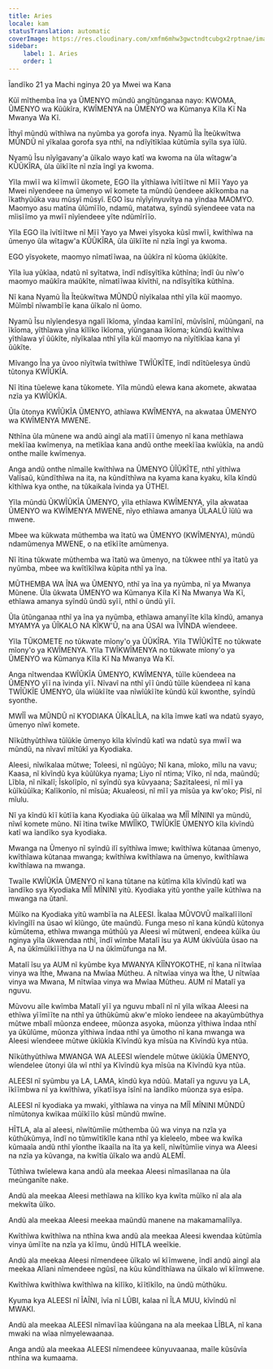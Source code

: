 ```yaml
---
title: Aries
locale: kam
statusTranslation: automatic
coverImage: https://res.cloudinary.com/xmfm6mhw3gwctndtcubgx2rptnae/image/upload/v1741354450/small_cover_tratado_esoterico_de_astrologia_hermetica_6210a35442.webp
sidebar:
    label: 1. Aries
    order: 1
---
```

Ĩandĩko 21 ya Machi nginya 20 ya Mwei wa Kana

Kũĩ mĩthemba ĩna ya ŨMENYO mũndũ angĩtũnganaa nayo: KWOMA, ŨMENYO wa Kũũkĩra, KWĨMENYA na ŨMENYO wa Kũmanya Kĩla Kĩ Na Mwanya Wa Kĩ.

Ĩthyĩ mũndũ wĩthĩwa na nyũmba ya gorofa inya. Nyamũ Ĩla Ĩteũkwĩtwa MŨNDŨ nĩ yĩkalaa gorofa sya nthĩ, na ndĩyĩtĩkĩaa kũtũmĩa syĩla sya ĩũlũ.

Nyamũ Ĩsu nĩyĩgavany'a ũĩkalo wayo katĩ wa kwoma na ũla wĩtagw'a KŨŨKĨRA, ũla ũĩkĩĩte nĩ nzĩa ĩngĩ ya kwoma.

Yĩla mwĩĩ wa kĩĩmwĩĩ ũkomete, EGO ĩla yĩthĩawa ĩvĩtĩĩtwe nĩ Mĩĩ Yayo ya Mwei nĩyendeee na ũmenyo wĩ komete ta mũndũ ũendeee akĩkomba na ĩkathyũũka vau mũsyĩ mũsyĩ. EGO ĩsu nĩyĩyĩnyuvĩtya na yĩndaa MAOMYO. Maomyo asu matĩna ũlũmĩĩlo, ndamũ, matatwa, syĩndũ syĩendeee vata na mĩisĩĩmo ya mwĩĩ nĩyĩendeee yĩte ndũmĩrĩĩo.

Yĩla EGO ĩla ĩvĩtĩĩtwe nĩ Mĩĩ Yayo ya Mwei yĩsyoka kũsĩ mwĩĩ, kwĩthĩwa na ũmenyo ũla wĩtagw'a KŨŨKĨRA, ũla ũĩkĩĩte nĩ nzĩa ĩngĩ ya kwoma.

EGO yĩsyokete, maomyo nĩmatĩĩwaa, na ũũkĩra nĩ kũoma ũkĩũkĩte.

Yĩla ĩua yũkĩaa, ndatũ nĩ syĩtatwa, ĩndĩ ndĩsyĩtĩka kũthĩna; ĩndĩ ũu nĩw'o maomyo maũkĩra maũkĩte, nĩmatĩĩwaa kĩvĩthĩ, na ndĩsyĩtĩka kũthĩna.

Nĩ kana Nyamũ Ĩla Ĩteũkwĩtwa MŨNDŨ nĩyĩkalaa nthĩ yĩla kũĩ maomyo. Mũĩmbĩ nĩwambĩĩe kana ũĩkalo nĩ ũomo.

Nyamũ Ĩsu nĩyĩendesya ngalĩ ĩkĩoma, yĩndaa kamĩĩnĩ, mũvĩsĩnĩ, mũũnganĩ, na ĩkĩoma, yĩthĩawa yĩna kĩlĩko ĩkĩoma, yĩũnganaa ĩkĩoma; kũndũ kwĩthĩwa yĩthĩawa yĩ ũũkĩte, nĩyĩkalaa nthĩ yĩla kũĩ maomyo na nĩyĩtĩkĩaa kana yĩ ũũkĩte.

Mĩvango Ĩna ya ũvoo nĩyĩtwĩa twĩthĩwe TWĨŨKĨTE, ĩndĩ ndĩtũelesya ũndũ tũtonya KWĨŨKĨA.

Nĩ ĩtina tũelewe kana tũkomete. Yĩla mũndũ elewa kana akomete, akwataa nzĩa ya KWĨŨKĨA.

Ũla ũtonya KWĨŨKĨA ŨMENYO, athĩawa KWĨMENYA, na akwataa ŨMENYO wa KWĨMENYA MWENE.

Nthĩna ũla mũnene wa andũ aingĩ ala matĩĩĩ ũmenyo nĩ kana methĩawa mekĩĩaa kwĩmenya, na metĩkĩaa kana andũ onthe meekĩĩaa kwĩũkĩa, na andũ onthe maĩle kwĩmenya.

Anga andũ onthe nĩmaĩle kwĩthĩwa na ŨMENYO ŨĨŨKĨTE, nthĩ yĩthĩwa Valĩsaũ, kũndĩthĩwa na ita, na kũndĩthĩwa na kyama kana kyaku, kĩla kĩndũ kĩthĩwa kya onthe, na tũkaikala ĩvinda ya ŨTHEI.

Yĩla mũndũ ŨKWĨŨKĨA ŨMENYO, yĩla ethĩawa KWĨMENYA, yĩla akwataa ŨMENYO wa KWĨMENYA MWENE, nĩyo ethĩawa amanya ŨLAALŨ ĩũlũ wa mwene.

Mbee wa kũkwata mũthemba wa ĩtatũ wa ŨMENYO (KWĨMENYA), mũndũ ndamũmenya MWENE, o na etĩkĩĩte amũmenya.

Nĩ ĩtina tũkwate mũthemba wa ĩtatũ wa ũmenyo, na tũkwee nthĩ ya ĩtatũ ya nyũmba, mbee wa kwĩtĩkĩlwa kũpita nthĩ ya ĩna.

MŨTHEMBA WA ĨNA wa ŨMENYO, nthĩ ya ĩna ya nyũmba, nĩ ya Mwanya Mũnene. Ũla ũkwata ŨMENYO wa Kũmanya Kĩla Kĩ Na Mwanya Wa Kĩ, ethĩawa amanya syĩndũ ũndũ syĩĩ, nthĩ o ũndũ yĩĩ.

Ũla ũtũnganaa nthĩ ya ĩna ya nyũmba, ethĩawa amanyĩĩte kĩla kĩndũ, amanya MYAMYA ya ŨĨKALO NA KĨKW'Ũ, na ana ŨSAI wa ĨVĨNDA wĩendeee.

Yĩla TŨKOMETE no tũkwate mĩony'o ya ŨŨKĨRA. Yĩla TWĨŨKĨTE no tũkwate mĩony'o ya KWĨMENYA. Yĩla TWĨKWĨMENYA no tũkwate mĩony'o ya ŨMENYO wa Kũmanya Kĩla Kĩ Na Mwanya Wa Kĩ.

Anga nĩtwendaa KWĨŨKĨA ŨMENYO, KWĨMENYA, tũĩle kũendeea na ŨMENYO yĩĩ na ĩvinda yĩĩ. Nĩvavĩ na nthĩ yĩĩ ũndũ tũĩle kũendeea nĩ kana TWĨŨKĨE ŨMENYO, ũla wĩũkĩĩte vaa nĩwĩũkĩĩte kũndũ kũĩ kwonthe, syĩndũ syonthe.

MWĨĨ wa MŨNDŨ nĩ KYODIAKA ŨĨKALĨLA, na kĩla ĩmwe katĩ wa ndatũ syayo, ũmenyo nĩwĩ komete.

Nĩkũthyũthĩwa tũĩũkĩe ũmenyo kĩla kĩvĩndũ katĩ wa ndatũ sya mwĩĩ wa mũndũ, na nĩvavĩ mĩtũkĩ ya Kyodiaka.

Aleesi, nĩwĩkalaa mũtwe; Toleesi, nĩ ngũũyo; Nĩ kana, mĩoko, mĩlu na vavu; Kaasa, nĩ kĩvĩndũ kya kũũlũkya nyama; Liyo nĩ ntima; Vĩko, nĩ nda, maũndũ; Lĩbla, nĩ nĩkalĩ; Ĩskolĩpĩo, nĩ syĩndũ sya kũvyaana; Sazĩtaleesi, nĩ mĩĩ ya kũĩkũũĩka; Kalĩkonĩo, nĩ mĩsũa; Akualeosi, nĩ mĩĩ ya mĩsũa ya kw'oko; Pĩsĩ, nĩ mĩulu.

Nĩ ya kĩndũ kĩĩ kũtĩĩa kana Kyodiaka ũũ ũĩkalaa wa MĨĨ MĨNINI ya mũndũ, nĩwĩ komete mũno. Nĩ ĩtina twĩke MWĨĨKO, TWĨŨKĨE ŨMENYO kĩla kĩvĩndũ katĩ wa ĩandĩko sya kyodiaka.

Mwanga na Ũmenyo nĩ syĩndũ ilĩ syĩthĩwa ĩmwe; kwĩthĩwa kũtanaa ũmenyo, kwĩthĩawa kũtanaa mwanga; kwĩthĩwa kwĩthĩawa na ũmenyo, kwĩthĩawa kwĩthĩawa na mwanga.

Twaĩle KWĨŨKĨA ŨMENYO nĩ kana tũtane na kũtĩma kĩla kĩvĩndũ katĩ wa ĩandĩko sya Kyodiaka MĨĨ MĨNINI yitũ. Kyodiaka yitũ yonthe yaĩle kũthĩwa na mwanga na ũtanĩ.

Mũĩko na Kyodiaka yitũ wambĩĩa na ALEESI. Ĩkalaa MŨVOVŨ maĩkalĩĩlonĩ kĩvĩngĩlĩ na ũsao wĩ kĩũngo, ũte maũndũ. Funga meso nĩ kana kũndũ kũtonya kũmũtema, ethĩwa mwanga mũthũũ ya Aleesi wĩ mũtwenĩ, endeea kũĩka ũu nginya yĩla ũkwendaa nthĩ, ĩndĩ wĩmbe Matalĩ ĩsu ya AUM ũkĩvũũla ũsao na A, na ũkĩmũĩkĩĩĩthya na U na ũkĩmũfunga na M.

Matalĩ ĩsu ya AUM nĩ kyũmbe kya MWANYA KĨĨNYOKOTHE, nĩ kana nĩĩtwĩaa vinya wa Ĩthe, Mwana na Mwĩaa Mũtheu. A nĩtwĩaa vinya wa Ĩthe, U nĩtwĩaa vinya wa Mwana, M nĩtwĩaa vinya wa Mwĩaa Mũtheu. AUM nĩ Matalĩ ya nguvu.

Mũvovu aĩle kwĩmba Matalĩ yĩĩ ya nguvu mbalĩ nĩ nĩ yĩla wĩkaa Aleesi na ethĩwa yĩĩmĩĩte na nthĩ ya ũthũkũmũ akw'e mĩoko ĩendeee na akayũmbũthya mũtwe mbalĩ mũonza endeee, mũonza asyoka, mũonza yĩthiwa ĩndaa nthĩ ya ũkũlũme, mũonza yĩthiwa ĩndaa nthĩ ya ũmotho nĩ kana mwanga wa Aleesi wĩendeee mũtwe ũkĩũkĩa Kĩvĩndũ kya mĩsũa na Kĩvĩndũ kya ntũa.

Nĩkũthyũthĩwa MWANGA WA ALEESI wĩendele mũtwe ũkĩũkĩa ŨMENYO, wĩendelee ũtonyi ũla wĩ nthĩ ya Kĩvĩndũ kya mĩsũa na Kĩvĩndũ kya ntũa.

ALEESI nĩ syũmbu ya LA, LAMA, kĩndũ kya ndũũ. Matalĩ ya nguvu ya LA, ĩkĩĩmbwa nĩ ya kwĩthĩwa, yĩkatĩĩsya ĩsĩnĩ na ĩandĩko mũonza sya esĩpa.

ALEESI nĩ kyodiaka ya mwaki, yĩthĩawa na vinya na MĨĨ MĨNINI MŨNDŨ nĩmũtonya kwĩkaa mũĩkĩĩlo kũsĩ mũndũ mwĩne.

HĨTLA, ala aĩ aleesi, nĩwĩtũmĩie mũthemba ũũ wa vinya na nzĩa ya kũthũkũmya, ĩndĩ no tũmwĩtĩkĩle kana nthĩ ya kĩeleelo, mbee wa kwĩka kũmaaĩa andũ nthĩ yĩonthe ĩkaaĩla na ĩta ya kelĩ, nĩwĩtũmĩie vinya wa Aleesi na nzĩa ya kũvanga, na kwĩtĩa ũĩkalo wa andũ ALEMĨ.

Tũthĩwa twĩelewa kana andũ ala meekaa Aleesi nĩmasĩlanaa na ũla meũnganĩte nake.

Andũ ala meekaa Aleesi methĩawa na kĩlĩko kya kwĩta mũĩko nĩ ala ala mekwĩta ũĩko.

Andũ ala meekaa Aleesi meekaa maũndũ manene na makamamalĩlya.

Kwĩthĩwa kwĩthĩwa na nthĩna kwa andũ ala meekaa Aleesi kwendaa kũtũmĩa vinya ũmĩĩte na nzĩa ya kĩĩmu, ũndũ HITLA weeĩkie.

Andũ ala meekaa Aleesi nĩmendeee ũĩkalo wĩ kĩĩmwene, ĩndĩ andũ aingĩ ala meekaa Alĩani nĩmendeee ngũsĩ, na kũu kũndĩthĩawa na ũĩkalo wĩ kĩĩmwene.

Kwĩthĩwa kwĩthĩwa kwĩthĩwa na kĩlĩko, kĩĩtĩkĩlo, na ũndũ mũthũku.

Kyuma kya ALEESI nĩ ĨAĨNI, ĩvĩa nĩ LŨBI, kalaa nĩ ĨLA MUU, kĩvĩndũ nĩ MWAKI.

Andũ ala meekaa ALEESI nĩmavĩĩaa kũũngana na ala meekaa LĨBLA, nĩ kana mwaki na wĩaa nĩmyelewaanaa.

Anga andũ ala meekaa ALEESI nĩmendeee kũnyuvaanaa, maĩle kũsũvĩa nthĩna wa kumaama.

